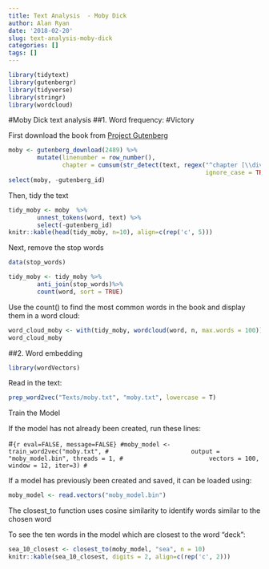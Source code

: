 ```yaml
---
title: Text Analysis  - Moby Dick
author: Alan Ryan
date: '2018-02-20'
slug: text-analysis-moby-dick
categories: []
tags: []
---
```

```r
library(tidytext)
library(gutenbergr)
library(tidyverse)
library(stringr)
library(wordcloud)
```
#Moby Dick text analysis
##1. Word frequency:
#Victory

First download the book from [Project Gutenberg](https://www.gutenberg.org/)

```r
moby <- gutenberg_download(2489) %>%
        mutate(linenumber = row_number(),
               chapter = cumsum(str_detect(text, regex("^chapter [\\divxlc]",
                                                       ignore_case = TRUE))))
select(moby, -gutenberg_id)
```

Then, tidy the text

```r
tidy_moby <- moby  %>%
        unnest_tokens(word, text) %>% 
        select(-gutenberg_id)
knitr::kable(head(tidy_moby, n=10), align=c(rep('c', 5)))
```

Next, remove the stop words

```r
data(stop_words)

tidy_moby <- tidy_moby %>%
        anti_join(stop_words)%>%
        count(word, sort = TRUE)
```

Use the count() to find the most common words in the book and display them in a word cloud:

```r
word_cloud_moby <- with(tidy_moby, wordcloud(word, n, max.words = 100))
word_cloud_moby
```
##2. Word embedding

```r
library(wordVectors)
```
Read in the text:
```r
prep_word2vec("Texts/moby.txt", "moby.txt", lowercase = T)
```

Train the Model

If the model has not already been created, run these lines:

#```{r eval=FALSE, message=FALSE}
#moby_model <- train_word2vec("moby.txt",
#                       output = "moby_model.bin", threads = 1,
#                        vectors = 100, window = 12, iter=3)
#```

If a model has previously been created and saved, it can be loaded using:

```r
     
moby_model <- read.vectors("moby_model.bin")
```


The closest_to function uses cosine similarity to identify words similar to the chosen word 

To see the ten words in the model which are closest to the word “deck”:

```r
sea_10_closest <- closest_to(moby_model, "sea", n = 10)
knitr::kable(sea_10_closest, digits = 2, align=c(rep('c', 2)))
```
